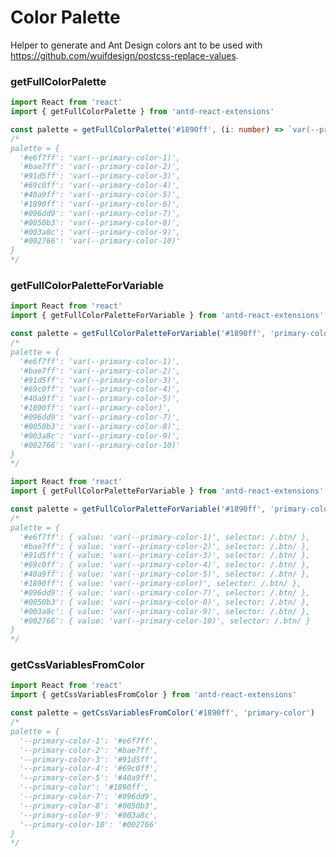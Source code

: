 
<Meta title="Color Palette" />

# Color Palette

Helper to generate and Ant Design colors ant to be used with https://github.com/wuifdesign/postcss-replace-values.

### getFullColorPalette

```ts
import React from 'react'
import { getFullColorPalette } from 'antd-react-extensions'

const palette = getFullColorPalette('#1890ff', (i: number) => `var(--primary-color-${i})`)
/*
palette = {
  '#e6f7ff': 'var(--primary-color-1)',
  '#bae7ff': 'var(--primary-color-2)',
  '#91d5ff': 'var(--primary-color-3)',
  '#69c0ff': 'var(--primary-color-4)',
  '#40a9ff': 'var(--primary-color-5)',
  '#1890ff': 'var(--primary-color-6)',
  '#096dd9': 'var(--primary-color-7)',
  '#0050b3': 'var(--primary-color-8)',
  '#003a8c': 'var(--primary-color-9)',
  '#002766': 'var(--primary-color-10)'
}
*/
```

### getFullColorPaletteForVariable

```ts
import React from 'react'
import { getFullColorPaletteForVariable } from 'antd-react-extensions'

const palette = getFullColorPaletteForVariable('#1890ff', 'primary-color')
/*
palette = {
  '#e6f7ff': 'var(--primary-color-1)',
  '#bae7ff': 'var(--primary-color-2)',
  '#91d5ff': 'var(--primary-color-3)',
  '#69c0ff': 'var(--primary-color-4)',
  '#40a9ff': 'var(--primary-color-5)',
  '#1890ff': 'var(--primary-color)',
  '#096dd9': 'var(--primary-color-7)',
  '#0050b3': 'var(--primary-color-8)',
  '#003a8c': 'var(--primary-color-9)',
  '#002766': 'var(--primary-color-10)'
}
*/
```

```ts
import React from 'react'
import { getFullColorPaletteForVariable } from 'antd-react-extensions'

const palette = getFullColorPaletteForVariable('#1890ff', 'primary-color', /.btn/)
/*
palette = {
  '#e6f7ff': { value: 'var(--primary-color-1)', selector: /.btn/ },
  '#bae7ff': { value: 'var(--primary-color-2)', selector: /.btn/ },
  '#91d5ff': { value: 'var(--primary-color-3)', selector: /.btn/ },
  '#69c0ff': { value: 'var(--primary-color-4)', selector: /.btn/ },
  '#40a9ff': { value: 'var(--primary-color-5)', selector: /.btn/ },
  '#1890ff': { value: 'var(--primary-color)', selector: /.btn/ },
  '#096dd9': { value: 'var(--primary-color-7)', selector: /.btn/ },
  '#0050b3': { value: 'var(--primary-color-8)', selector: /.btn/ },
  '#003a8c': { value: 'var(--primary-color-9)', selector: /.btn/ },
  '#002766': { value: 'var(--primary-color-10)', selector: /.btn/ }
}
*/
```

### getCssVariablesFromColor

```ts
import React from 'react'
import { getCssVariablesFromColor } from 'antd-react-extensions'

const palette = getCssVariablesFromColor('#1890ff', 'primary-color')
/*
palette = {
  '--primary-color-1': '#e6f7ff',
  '--primary-color-2': '#bae7ff',
  '--primary-color-3': '#91d5ff',
  '--primary-color-4': '#69c0ff',
  '--primary-color-5': '#40a9ff',
  '--primary-color': '#1890ff',
  '--primary-color-7': '#096dd9',
  '--primary-color-8': '#0050b3',
  '--primary-color-9': '#003a8c',
  '--primary-color-10': '#002766'
}
*/
```
